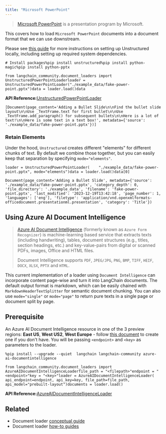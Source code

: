 ```yaml
---
title: "Microsoft PowerPoint"
---
```


> [Microsoft PowerPoint](https://en.wikipedia.org/wiki/Microsoft_PowerPoint) is a presentation program by Microsoft.

This covers how to load `Microsoft PowerPoint` documents into a document format that we can use downstream.

Please see [this guide](/oss/integrations/providers/unstructured) for more instructions on setting up Unstructured locally, including setting up required system dependencies.

```
# Install packages%pip install unstructured%pip install python-magic%pip install python-pptx
```

```
from langchain_community.document_loaders import UnstructuredPowerPointLoaderloader = UnstructuredPowerPointLoader("./example_data/fake-power-point.pptx")data = loader.load()data
```

**API Reference:**[UnstructuredPowerPointLoader](https://python.langchain.com/api_reference/community/document_loaders/langchain_community.document_loaders.powerpoint.UnstructuredPowerPointLoader.html)

```
[Document(page_content='Adding a Bullet Slide\n\nFind the bullet slide layout\n\nUse _TextFrame.text for first bullet\n\nUse _TextFrame.add_paragraph() for subsequent bullets\n\nHere is a lot of text!\n\nHere is some text in a text box!', metadata={'source': './example_data/fake-power-point.pptx'})]
```

### Retain Elements

Under the hood, `Unstructured` creates different "elements" for different chunks of text. By default we combine those together, but you can easily keep that separation by specifying `mode="elements"`.

```
loader = UnstructuredPowerPointLoader(    "./example_data/fake-power-point.pptx", mode="elements")data = loader.load()data[0]
```

```
Document(page_content='Adding a Bullet Slide', metadata={'source': './example_data/fake-power-point.pptx', 'category_depth': 0, 'file_directory': './example_data', 'filename': 'fake-power-point.pptx', 'last_modified': '2023-12-19T13:42:18', 'page_number': 1, 'languages': ['eng'], 'filetype': 'application/vnd.openxmlformats-officedocument.presentationml.presentation', 'category': 'Title'})
```

## Using Azure AI Document Intelligence

> [Azure AI Document Intelligence](https://aka.ms/doc-intelligence) (formerly known as `Azure Form Recognizer`) is machine-learning based service that extracts texts (including handwriting), tables, document structures (e.g., titles, section headings, etc.) and key-value-pairs from digital or scanned PDFs, images, Office and HTML files.
>
> Document Intelligence supports `PDF`, `JPEG/JPG`, `PNG`, `BMP`, `TIFF`, `HEIF`, `DOCX`, `XLSX`, `PPTX` and `HTML`.

This current implementation of a loader using `Document Intelligence` can incorporate content page-wise and turn it into LangChain documents. The default output format is markdown, which can be easily chained with `MarkdownHeaderTextSplitter` for semantic document chunking. You can also use `mode="single"` or `mode="page"` to return pure texts in a single page or document split by page.

## Prerequisite

An Azure AI Document Intelligence resource in one of the 3 preview regions: **East US**, **West US2**, **West Europe** - follow [this document](https://learn.microsoft.com/azure/ai-services/document-intelligence/create-document-intelligence-resource?view=doc-intel-4.0.0) to create one if you don't have. You will be passing `<endpoint>` and `<key>` as parameters to the loader.

```
%pip install --upgrade --quiet  langchain langchain-community azure-ai-documentintelligence
```

```
from langchain_community.document_loaders import AzureAIDocumentIntelligenceLoaderfile_path = "<filepath>"endpoint = "<endpoint>"key = "<key>"loader = AzureAIDocumentIntelligenceLoader(    api_endpoint=endpoint, api_key=key, file_path=file_path, api_model="prebuilt-layout")documents = loader.load()
```

**API Reference:**[AzureAIDocumentIntelligenceLoader](https://python.langchain.com/api_reference/community/document_loaders/langchain_community.document_loaders.doc_intelligence.AzureAIDocumentIntelligenceLoader.html)

## Related

* Document loader [conceptual guide](/oss/concepts/document_loaders)
* Document loader [how-to guides](/oss/how_to/#document-loaders)
